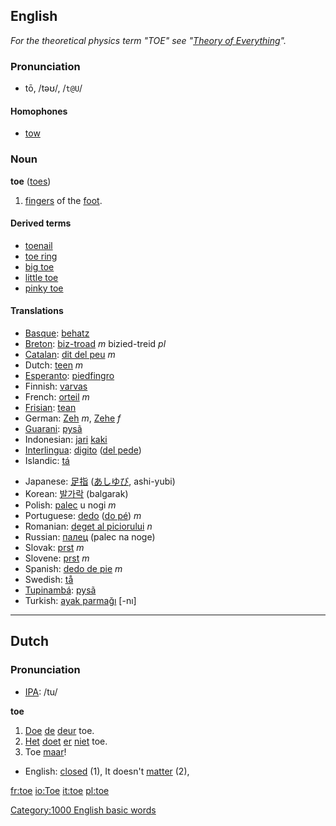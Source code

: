 ==English==
''For the theoretical physics term "TOE" see "[[Theory of Everything]]".''
=== Pronunciation ===
*tō, /təʊ/, /<tt>t@U</tt>/
====Homophones====
*[[tow]]

===Noun===
'''toe''' ([[toes]])

# [[finger]]s of the [[foot]].

====Derived terms====
*[[toenail]]
*[[toe ring]]
*[[big toe]]
*[[little toe]]
*[[pinky toe]]

====Translations====
{{top}}
<!--left column-->
*[[Basque]]: [[behatz]]
*[[Breton]]: [[biz-troad]] ''m'' bizied-treid ''pl''
*[[Catalan]]: [[dit del peu]] ''m''
*Dutch: [[teen]] ''m''
*[[Esperanto]]: [[piedfingro]]
*Finnish: [[varvas]]
*French: [[orteil]] ''m''
*[[Frisian]]: [[tean]]
*German: [[Zeh]] ''m'', [[Zehe]] ''f''
*[[Guarani]]: [[pysã]]
*Indonesian: [[jari]] [[kaki]]
*[[Interlingua]]: [[digito]] ([[digito del pede|del pede]])
*Islandic: [[tá]]
{{mid}}
<!--right column-->
*Japanese: [[足指]] ([[あしゆび]], ashi-yubi)
*Korean: [[발가락]] (balgarak)
*Polish: [[palec]] u nogi ''m''
*Portuguese: [[dedo]] ([[dedo do pé|do pé]]) ''m''
*Romanian: [[deget al piciorului]] ''n''
*Russian: [[палец]] (palec na noge)
*Slovak: [[prst#Slovak|prst]] ''m''
*Slovene: [[prst]] ''m''
*Spanish: [[dedo de pie]] ''m''
*Swedish: [[tå]]
*[[Tupinambá]]: [[pysã]]
*Turkish: [[ayak parmağı]] [-nı]
{{bottom}}

----

==Dutch==
=== Pronunciation ===
*[[w:IPA|IPA]]: /tu/
<!-- what part of speech? 1=adj & 2=verb? if so please separate -->
'''toe'''

# [[Doe]] [[de]] [[deur]] toe.
# [[Het]] [[doet]] [[er]] [[niet]] toe.
# Toe [[maar]]!

*English: [[closed]] (1), It doesn't [[matter]] (2),

[[Category:1000 English basic words]]

{{cleanup}}

[[fr:toe]]
[[io:Toe]]
[[it:toe]]
[[pl:toe]]